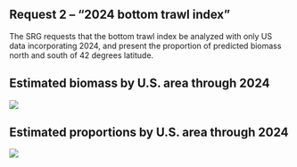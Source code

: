 ## Request 2 -- "2024 bottom trawl index"

The SRG requests that the bottom trawl index be analyzed with only US data  incorporating 2024, and present the proportion of predicted biomass north and south of 42 degrees latitude.

## Estimated biomass by U.S. area through 2024
![](image-files/Total_index_2003_2024)


## Estimated proportions by U.S. area through 2024
![](image-files/Proportions_2003_2024)